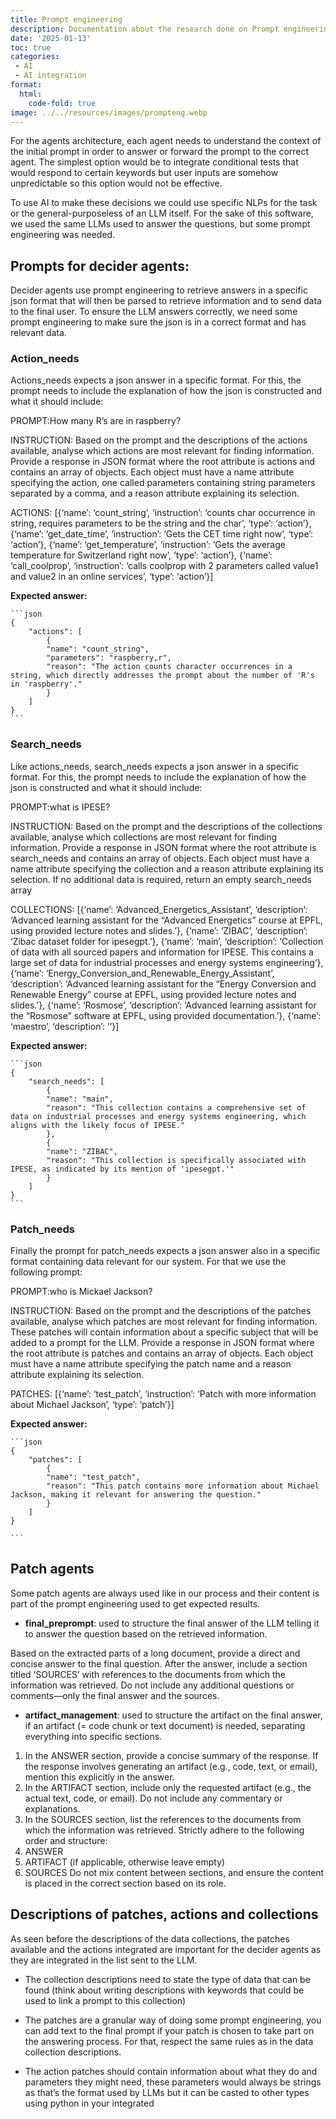 ```yaml
---
title: Prompt engineering
description: Documentation about the research done on Prompt engineering for agents.
date: '2025-01-13'
toc: true
categories:
 - AI
 - AI integration
format:
  html:
    code-fold: true
image: ../../resources/images/prompteng.webp
---
```


For the agents architecture, each agent needs to understand the context of the initial prompt in order to answer or forward the prompt to the correct agent. The simplest option would be to integrate conditional tests that would respond to certain keywords but user inputs are somehow unpredictable so this option would not be effective.

To use AI to make these decisions we could use specific NLPs for the task or the general-purposeless of an LLM itself. For the sake of this software, we used the same LLMs used to answer the questions, but some prompt engineering was needed.

## Prompts for decider agents:

Decider agents use prompt engineering to retrieve answers in a specific json format that will then be parsed to retrieve information and to send data to the final user.
To ensure the LLM answers correctly, we need some prompt engineering to make sure the json is in a correct format and has relevant data.

### Action_needs

Actions_needs expects a json answer in a specific format. For this, the prompt needs to include the explanation of how the json is constructed and what it should include:

:::prompt
 PROMPT:How many R's are in raspberry?

 INSTRUCTION: Based on the prompt and the descriptions of the actions available, analyse which actions are most relevant for finding information. Provide a response in JSON format where the root attribute is actions and contains an array of objects. Each object must have a name attribute specifying the action, one called parameters containing string parameters separated by a comma, and a reason attribute explaining its selection.

 ACTIONS: [{'name': 'count_string', 'instruction': 'counts char occurrence in string, requires parameters to be the string and the char', 'type': 'action'}, {'name': 'get_date_time', 'instruction': 'Gets the CET time right now', 'type': 'action'}, {'name': 'get_temperature', 'instruction': 'Gets the average temperature for Switzerland right now', 'type': 'action'}, {'name': 'call_coolprop', 'instruction': 'calls coolprop with 2 parameters called value1 and value2 in an online services', 'type': 'action'}]
:::

 **Expected answer:**

    ```json
    {
        "actions": [
            {
            "name": "count_string",
            "parameters": "raspberry,r",
            "reason": "The action counts character occurrences in a string, which directly addresses the prompt about the number of 'R's in 'raspberry'."
            }
        ]
    }
    ```

### Search_needs

Like actions_needs, search_needs expects a json answer in a specific format. For this, the prompt needs to include the explanation of how the json is constructed and what it should include:

:::prompt
 PROMPT:what is IPESE?

 INSTRUCTION: Based on the prompt and the descriptions of the collections available, analyse which collections are most relevant for finding information. Provide a response in JSON format where the root attribute is search_needs and contains an array of objects. Each object must have a name attribute specifying the collection and a reason attribute explaining its selection. If no additional data is required, return an empty search_needs array
 
 COLLECTIONS: [{'name': 'Advanced_Energetics_Assistant', 'description': 'Advanced learning assistant for the "Advanced Energetics" course at EPFL, using provided lecture notes and slides.'}, {'name': 'ZIBAC', 'description': 'Zibac dataset folder for ipesegpt.'}, {'name': 'main', 'description': 'Collection of data with all sourced papers and information for IPESE. This contains a large set of data for industrial processes and energy systems engineering'}, {'name': 'Energy_Conversion_and_Renewable_Energy_Assistant', 'description': 'Advanced learning assistant for the "Energy Conversion and Renewable Energy" course at EPFL, using provided lecture notes and slides.'}, {'name': 'Rosmose', 'description': 'Advanced learning assistant for the "Rosmose" software at EPFL, using provided documentation.'}, {'name': 'maestro', 'description': ''}]
:::

 **Expected answer:**

    ```json
    {
        "search_needs": [
            {
            "name": "main",
            "reason": "This collection contains a comprehensive set of data on industrial processes and energy systems engineering, which aligns with the likely focus of IPESE."
            },
            {
            "name": "ZIBAC",
            "reason": "This collection is specifically associated with IPESE, as indicated by its mention of 'ipesegpt.'"
            }
        ]
    }
    ```

### Patch_needs

Finally the prompt for patch_needs expects a json answer also in a specific format containing data relevant for our system. For that we use the following prompt:

:::prompt
PROMPT:who is Mickael Jackson?

INSTRUCTION: Based on the prompt and the descriptions of the patches available, analyse which patches are most relevant for finding information. These patches will contain information about a specific subject that will be added to a prompt for the LLM. Provide a response in JSON format where the root attribute is patches and contains an array of objects. Each object must have a name attribute specifying the patch name and a reason attribute explaining its selection.

PATCHES: [{'name': 'test_patch', 'instruction': 'Patch with more information about Michael Jackson', 'type': 'patch'}]
:::

 **Expected answer:**

    ```json
    {
        "patches": [
            {
            "name": "test_patch",
            "reason": "This patch contains more information about Michael Jackson, making it relevant for answering the question."
            }
        ]
    }

    ```

## Patch agents

Some patch agents are always used like in our process and their content is part of the prompt engineering used to get expected results.

 - **final_preprompt**: used to structure the final answer of the LLM telling it to answer the question based on the retrieved information.

:::prompt
Based on the extracted parts of a long document, provide a direct and concise answer to the final question. After the answer, include a section titled ‘SOURCES’ with references to the documents from which the information was retrieved. Do not include any additional questions or comments—only the final answer and the sources.
:::

 - **artifact_management**: used to structure the artifact on the final answer, if an artifact (= code chunk or text document) is needed, separating everything into specific sections.

:::prompt
1. In the ANSWER section, provide a concise summary of the response. If the response involves generating an artifact (e.g., code, text, or email), mention this explicitly in the answer.
2. In the ARTIFACT section, include only the requested artifact (e.g., the actual text, code, or email). Do not include any commentary or explanations.
3. In the SOURCES section, list the references to the documents from which the information was retrieved.
Strictly adhere to the following order and structure:
1. ANSWER
2. ARTIFACT (if applicable, otherwise leave empty)
3. SOURCES
Do not mix content between sections, and ensure the content is placed in the correct section based on its role.
:::

## Descriptions of patches, actions and collections

As seen before the descriptions of the data collections, the patches available and the actions integrated are important for the decider agents as they are integrated in the list sent to the LLM. 

 - The collection descriptions need to state the type of data that can be found (think about writing descriptions with keywords that could be used to link a prompt to this collection)

 - The patches are a granular way of doing some prompt engineering, you can add text to the final prompt if your patch is chosen to take part on the answering process. For that, respect the same rules as in the data collection descriptions.

  - The action patches should contain information about what they do and parameters they might need, these parameters would always be strings as that’s the format used by LLMs but it can be casted to other types using python in your integrated 
